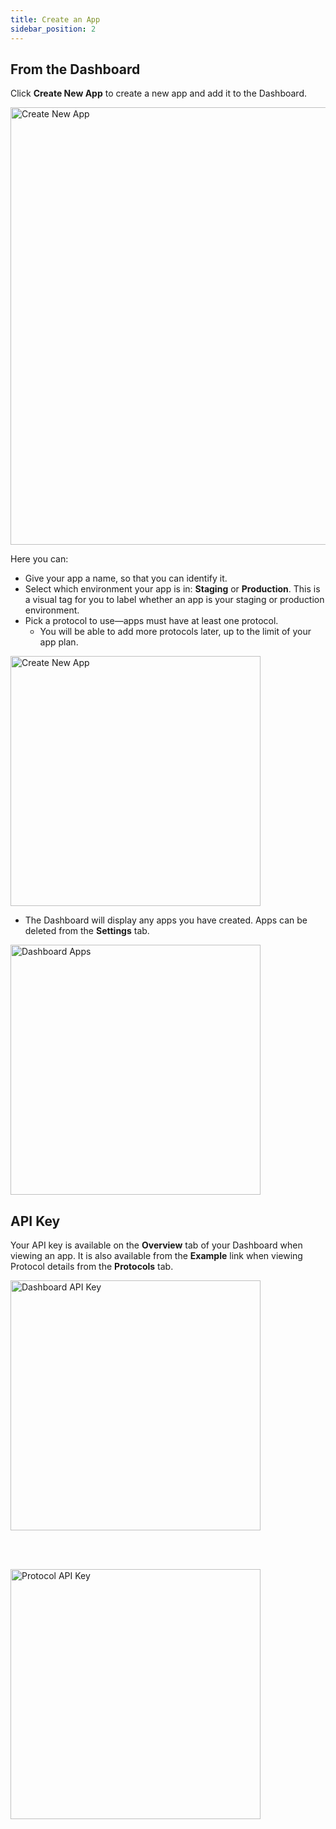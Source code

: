 ```yaml
---
title: Create an App
sidebar_position: 2
---
```



## From the Dashboard

Click **Create New App** to create a new app and add it to the Dashboard.

<img
  src={img2}
  alt="Create New App"
  width="700"
  className="shadow--tl inline-image"
/>

Here you can:

- Give your app a name, so that you can identify it.
- Select which environment your app is in: **Staging** or **Production**. This is a visual tag for you to label whether an app is your staging or production environment.
- Pick a protocol to use&mdash;apps must have at least one protocol.
  - You will be able to add more protocols later, up to the limit of your app plan.

<img
  src={img1}
  alt="Create New App"
  width="400"
  className="shadow--tl inline-image"
/>

- The Dashboard will display any apps you have created. Apps can be deleted from the **Settings** tab.

<img
  src={img3}
  alt="Dashboard Apps"
  width="400"
  className="shadow--tl inline-image"
/>

## API Key

Your API key is available on the **Overview** tab of your Dashboard when viewing an app. It is also available from the **Example** link when viewing Protocol details from the **Protocols** tab.

<img
  src={img4}
  alt="Dashboard API Key"
  width="400"
  className="shadow--tl inline-image"
/>

<br />
<br />

<img
  src={img5}
  alt="Protocol API Key"
  width="400"
  className="shadow--tl inline-image"
/>

